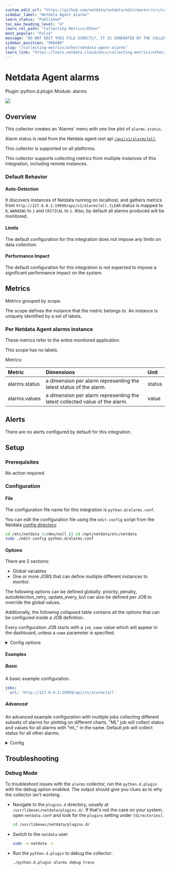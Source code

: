 ```yaml
---
custom_edit_url: "https://github.com/netdata/netdata/edit/master/src/collectors/python.d.plugin/alarms/metadata.yaml"
sidebar_label: "Netdata Agent alarms"
learn_status: "Published"
toc_max_heading_level: "4"
learn_rel_path: "Collecting Metrics/Other"
most_popular: "False"
message: "DO NOT EDIT THIS FILE DIRECTLY, IT IS GENERATED BY THE COLLECTOR'S metadata.yaml FILE"
sidebar_position: "966000"
slug: "/collecting-metrics/other/netdata-agent-alarms"
learn_link: "https://learn.netdata.cloud/docs/collecting-metrics/other/netdata-agent-alarms"
---
```



# Netdata Agent alarms

Plugin: python.d.plugin
Module: alarms

<img src="https://img.shields.io/badge/maintained%20by-Netdata-%2300ab44" />

## Overview

This collector creates an 'Alarms' menu with one line plot of `alarms.status`.


Alarm status is read from the Netdata agent rest api [`/api/v1/alarms?all`](https://learn.netdata.cloud/api#/alerts/alerts1).


This collector is supported on all platforms.

This collector supports collecting metrics from multiple instances of this integration, including remote instances.


### Default Behavior

#### Auto-Detection

It discovers instances of Netdata running on localhost, and gathers metrics from `http://127.0.0.1:19999/api/v1/alarms?all`. `CLEAR` status is mapped to `0`, `WARNING` to `1` and `CRITICAL` to `2`. Also, by default all alarms produced will be monitored.


#### Limits

The default configuration for this integration does not impose any limits on data collection.

#### Performance Impact

The default configuration for this integration is not expected to impose a significant performance impact on the system.


## Metrics

Metrics grouped by *scope*.

The scope defines the instance that the metric belongs to. An instance is uniquely identified by a set of labels.



### Per Netdata Agent alarms instance

These metrics refer to the entire monitored application.


This scope has no labels.

Metrics:

| Metric | Dimensions | Unit |
|:------|:----------|:----|
| alarms.status | a dimension per alarm representing the latest status of the alarm. | status |
| alarms.values | a dimension per alarm representing the latest collected value of the alarm. | value |



## Alerts

There are no alerts configured by default for this integration.


## Setup

### Prerequisites

No action required.

### Configuration

#### File

The configuration file name for this integration is `python.d/alarms.conf`.


You can edit the configuration file using the `edit-config` script from the
Netdata [config directory](/docs/netdata-agent/configuration#the-netdata-config-directory).

```bash
cd /etc/netdata 2>/dev/null || cd /opt/netdata/etc/netdata
sudo ./edit-config python.d/alarms.conf
```
#### Options

There are 2 sections:

* Global variables
* One or more JOBS that can define multiple different instances to monitor.

The following options can be defined globally: priority, penalty, autodetection_retry, update_every, but can also be defined per JOB to override the global values.

Additionally, the following collapsed table contains all the options that can be configured inside a JOB definition.

Every configuration JOB starts with a `job_name` value which will appear in the dashboard, unless a `name` parameter is specified.


<details><summary>Config options</summary>

| Name | Description | Default | Required |
|:----|:-----------|:-------|:--------:|
| url | Netdata agent alarms endpoint to collect from. Can be local or remote so long as reachable by agent. | http://127.0.0.1:19999/api/v1/alarms?all | yes |
| status_map | Mapping of alarm status to integer number that will be the metric value collected. | {"CLEAR": 0, "WARNING": 1, "CRITICAL": 2} | yes |
| collect_alarm_values | set to true to include a chart with calculated alarm values over time. | no | yes |
| alarm_status_chart_type | define the type of chart for plotting status over time e.g. 'line' or 'stacked'. | line | yes |
| alarm_contains_words | A "," separated list of words you want to filter alarm names for. For example 'cpu,load' would filter for only alarms with "cpu" or "load" in alarm name. Default includes all. |  | yes |
| alarm_excludes_words | A "," separated list of words you want to exclude based on alarm name. For example 'cpu,load' would exclude all alarms with "cpu" or "load" in alarm name. Default excludes None. |  | yes |
| update_every | Sets the default data collection frequency. | 10 | no |
| priority | Controls the order of charts at the netdata dashboard. | 60000 | no |
| autodetection_retry | Sets the job re-check interval in seconds. | 0 | no |
| penalty | Indicates whether to apply penalty to update_every in case of failures. | yes | no |
| name | Job name. This value will overwrite the `job_name` value. JOBS with the same name are mutually exclusive. Only one of them will be allowed running at any time. This allows autodetection to try several alternatives and pick the one that works. |  | no |

</details>

#### Examples

##### Basic

A basic example configuration.

```yaml
jobs:
  url: 'http://127.0.0.1:19999/api/v1/alarms?all'

```
##### Advanced

An advanced example configuration with multiple jobs collecting different subsets of alarms for plotting on different charts.
"ML" job will collect status and values for all alarms with "ml_" in the name. Default job will collect status for all other alarms.


<details><summary>Config</summary>

```yaml
ML:
  update_every: 5
  url: 'http://127.0.0.1:19999/api/v1/alarms?all'
  status_map:
    CLEAR: 0
    WARNING: 1
    CRITICAL: 2
  collect_alarm_values: true
  alarm_status_chart_type: 'stacked'
  alarm_contains_words: 'ml_'

Default:
  update_every: 5
  url: 'http://127.0.0.1:19999/api/v1/alarms?all'
  status_map:
    CLEAR: 0
    WARNING: 1
    CRITICAL: 2
  collect_alarm_values: false
  alarm_status_chart_type: 'stacked'
  alarm_excludes_words: 'ml_'

```
</details>



## Troubleshooting

### Debug Mode

To troubleshoot issues with the `alarms` collector, run the `python.d.plugin` with the debug option enabled. The output
should give you clues as to why the collector isn't working.

- Navigate to the `plugins.d` directory, usually at `/usr/libexec/netdata/plugins.d/`. If that's not the case on
  your system, open `netdata.conf` and look for the `plugins` setting under `[directories]`.

  ```bash
  cd /usr/libexec/netdata/plugins.d/
  ```

- Switch to the `netdata` user.

  ```bash
  sudo -u netdata -s
  ```

- Run the `python.d.plugin` to debug the collector:

  ```bash
  ./python.d.plugin alarms debug trace
  ```


